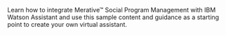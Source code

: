 
<PageDescription>

Learn how to integrate Merative™ Social Program Management with IBM Watson Assistant and use this sample content and guidance as a starting point to create your own virtual assistant.

</PageDescription>
